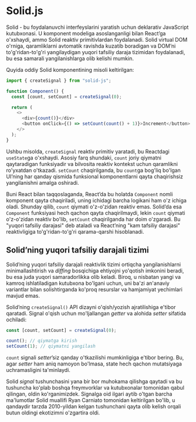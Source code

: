# Solid.js

Solid - bu foydalanuvchi interfeyslarini yaratish uchun deklarativ JavaScript kutubxonasi. U komponent modeliga asoslanganligi bilan React’ga o'xshaydi, ammo Solid reaktiv primitivlardan foydalanadi. Solid virtual DOM o'rniga, qaramliklarni avtomatik ravishda kuzatib boradigan va DOM’ni to'g'ridan-to'g'ri yangilaydigan yuqori tafsiliy daraja tizimidan foydalanadi, bu esa samarali yangilanishlarga olib kelishi mumkin.

Quyida oddiy Solid komponentining misoli keltirilgan:
``` js copy
import { createSignal } from "solid-js";

function Component() {
  const [count, setCount] = createSignal(0);

  return (
    <>
      <div>{count()}</div>
      <button onClick={() => setCount(count() + 1)}>Increment</button>
    </>
  );
}
```

Ushbu misolda, `createSignal` reaktiv primitiv yaratadi, bu Reactdagi `useState`ga o'xshaydi. Asosiy farq shundaki, `count` joriy qiymatni qaytaradigan funksiyadir va bilvosita reaktiv kontekst uchun qaramlikni ro'yxatdan o'tkazadi. `setCount` chaqirilganda, bu `count`ga bog'liq bo'lgan UI’ning har qanday qismida funksional komponentlarni qayta chaqirishsiz yangilanishni amalga oshiradi.

Buni React bilan taqqoslaganda, React’da bu holatda `Component` nomli komponent qayta chaqiriladi, uning ichidagi barcha logikani ham o'z ichiga oladi. Shunday qilib, `count` qiymati o'z-o'zidan reaktiv emas. Solid’da esa `Component` funksiyasi hech qachon qayta chaqirilmaydi, lekin `count` qiymati o'z-o'zidan reaktiv bo'lib, `setCount` chaqirilganda har doim o'zgaradi. Bu "yuqori tafsiliy darajasi" deb ataladi va React’ning "kam tafsiliy darajasi" reaktivligiga to'g'ridan-to'g'ri qarama-qarshi hisoblanadi.

## Solid’ning yuqori tafsiliy darajali tizimi

Solid’ning yuqori tafsiliy darajali reaktivlik tizimi ortiqcha yangilanishlarni minimallashtirish va *diffing* bosqichiga ehtiyojni yo'qotish imkonini beradi, bu esa juda yuqori samaradorlikka olib keladi. Biroq, u nisbatan yangi va kamroq ishlatiladigan kutubxona bo'lgani uchun, uni ba'zi an'anaviy variantlar bilan solishtirganda ko'proq resurslar va hamjamiyat yechimlari mavjud emas.

Solid’ning `createSignal()` API dizayni o'qish/yozish ajratilishiga e'tibor qaratadi. Signal o'qish uchun mo'ljallangan *getter* va alohida *setter* sifatida ochiladi:
``` js copy
const [count, setCount] = createSignal(0);

count(); // qiymatga kirish
setCount(1); // qiymatni yangilash
```

`count` signali *setter*’siz qanday o'tkazilishi mumkinligiga e'tibor bering. Bu, agar *setter* ham aniq namoyon bo'lmasa, state hech qachon mutatsiyaga uchramasligini ta'minlaydi.

Solid *signal* tushunchasini yana bir bor muhokama qilishga qaytadi va bu tushuncha ko'plab boshqa freymvorklar va kutubxonalar tomonidan qabul qilingan, oldin ko'rganimizdek. Signalga oid ilgari aytib o'tgan barcha ma'lumotlar Solid muallifi Ryan Carniato tomonidan keltirilgan bo'lib, u qandaydir tarzda 2010-yildan kelgan tushunchani qayta olib kelish orqali butun oldingi ekotizimni o'zgartira oldi.